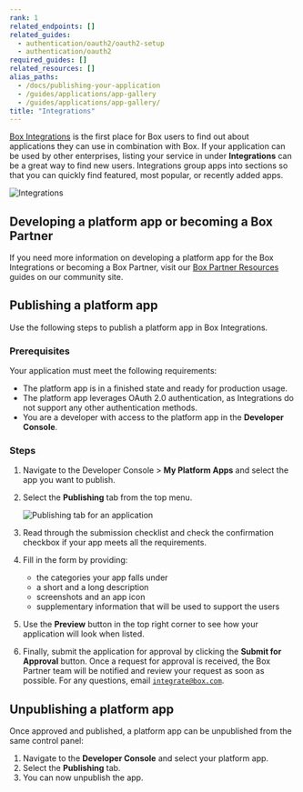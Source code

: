 ```yaml
---
rank: 1
related_endpoints: []
related_guides:
  - authentication/oauth2/oauth2-setup
  - authentication/oauth2
required_guides: []
related_resources: []
alias_paths:
  - /docs/publishing-your-application
  - /guides/applications/app-gallery
  - /guides/applications/app-gallery/
title: "Integrations"
---
```

[Box Integrations][app-center] is the first place for Box users to find out
about applications they can use in combination with Box. If your
application can be used by other enterprises, listing your service in
under **Integrations** can be a great way to find new users.
Integrations group apps into sections so that you can
quickly find featured, most popular, or recently added apps.

  ![Integrations](./images/box-integrations.png)

## Developing a platform app or becoming a Box Partner

If you need more information on developing a platform app for the Box Integrations or becoming a Box Partner, visit our [Box Partner Resources][bp] guides on our community site.

## Publishing a platform app

Use the following steps to publish a platform app in Box Integrations.

### Prerequisites

Your application must meet the following requirements:

* The platform app is in a finished state and ready for production usage.
* The platform app leverages OAuth 2.0 authentication, as Integrations do not support any other authentication methods.
* You are a developer with access to the platform app in the **Developer Console**.

### Steps

1. Navigate to the Developer Console > **My Platform Apps** and select the app you want to publish.
2. Select the **Publishing** tab from the top menu.

    ![Publishing tab for an application](./images/publishing-app.png)

3. Read through the submission checklist and check the confirmation checkbox if your app meets all the requirements.
4. Fill in the form by providing:

    * the categories your app falls under
    * a short and a long description 
    * screenshots and an app icon
    * supplementary information that will be used to support the users

5. Use the **Preview** button in the top right corner to see how your application will look when listed.
6. Finally, submit the application for approval by clicking the **Submit for Approval** button. Once a request for approval is received, the Box Partner team will be notified and review your request as soon as possible. For any questions, email [`integrate@box.com`][email].

## Unpublishing a platform app

Once approved and published, a platform app can be unpublished from the same
control panel:

1. Navigate to the **Developer Console** and select your platform app. 
2. Select the **Publishing** tab.
3. You can now unpublish the app.

[app-center]: https://app.box.com/services
[email]: mailto:integrate@box.com
[bp]: https://support.box.com/hc/en-us/sections/21356597387539-Box-Partner-Programs